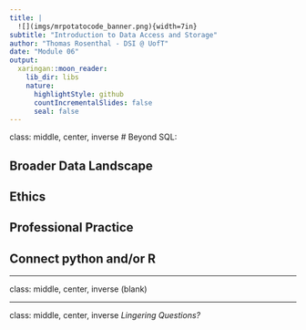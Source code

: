 ```yaml
---
title: |
  ![](imgs/mrpotatocode_banner.png){width=7in}  
subtitle: "Introduction to Data Access and Storage"
author: "Thomas Rosenthal - DSI @ UofT" 
date: "Module 06"
output:
  xaringan::moon_reader:
    lib_dir: libs
    nature:
      highlightStyle: github
      countIncrementalSlides: false
      seal: false
---
```


class: middle, center, inverse
# Beyond SQL:

## Broader Data Landscape

## Ethics

## Professional Practice

## Connect python and/or R

---

class: middle, center, inverse
(blank)

---


class: middle, center, inverse
_Lingering Questions?_
